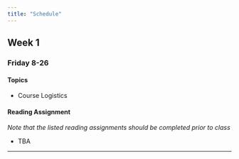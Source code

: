 ```yaml
---
title: "Schedule"
---
```


## Week 1

### Friday 8-26


#### Topics

- Course Logistics
 

#### Reading Assignment

*Note that the listed reading assignments should be completed prior to class*

- TBA

 

 
***********************************************
